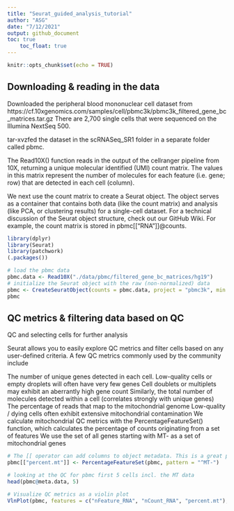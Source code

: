```yaml
---
title: "Seurat_guided_analysis_tutorial"
author: "ASG"
date: "7/12/2021"
output: github_document
toc: true
    toc_float: true
---
```


```r
knitr::opts_chunk$set(echo = TRUE)
```

## Downloading & reading in the data
Downloaded the peripheral blood mononuclear cell dataset from
https://cf.10xgenomics.com/samples/cell/pbmc3k/pbmc3k_filtered_gene_bc_matrices.tar.gz
There are 2,700 single cells that were sequenced on the Illumina NextSeq 500.

tar-xvzfed the dataset in the scRNASeq_SR1 folder in a separate folder called pbmc.

The Read10X() function reads in the output of the cellranger pipeline from 10X, returning a unique molecular identified (UMI) count matrix. The values in this matrix represent the number of molecules for each feature (i.e. gene; row) that are detected in each cell (column).

We next use the count matrix to create a Seurat object. The object serves as a container that contains both data (like the count matrix) and analysis (like PCA, or clustering results) for a single-cell dataset. For a technical discussion of the Seurat object structure, check out our GitHub Wiki. For example, the count matrix is stored in pbmc[["RNA"]]@counts.

```r
library(dplyr)
library(Seurat)
library(patchwork)
(.packages())
```
```r
# load the pbmc data
pbmc.data <- Read10X("./data/pbmc/filtered_gene_bc_matrices/hg19")
# initialize the Seurat object with the raw (non-normalized) data
pbmc <- CreateSeuratObject(counts = pbmc.data, project = "pbmc3k", min.cells = 3, min.features = 200)
pbmc
```


## QC metrics & filtering data based on QC
QC and selecting cells for further analysis

Seurat allows you to easily explore QC metrics and filter cells based on any user-defined criteria. A few QC metrics commonly used by the community include

The number of unique genes detected in each cell.
Low-quality cells or empty droplets will often have very few genes
Cell doublets or multiplets may exhibit an aberrantly high gene count
Similarly, the total number of molecules detected within a cell (correlates strongly with unique genes)
The percentage of reads that map to the mitochondrial genome
Low-quality / dying cells often exhibit extensive mitochondrial contamination
We calculate mitochondrial QC metrics with the PercentageFeatureSet() function, which calculates the percentage of counts originating from a set of features
We use the set of all genes starting with MT- as a set of mitochondrial genes

```r
# The [[ operator can add columns to object metadata. This is a great place to stash QC stats
pbmc[["percent.mt"]] <- PercentageFeatureSet(pbmc, pattern = "^MT-")

# looking at the QC for pbmc first 5 cells incl. the MT data
head(pbmc@meta.data, 5)
```

```r
# Visualize QC metrics as a violin plot
VlnPlot(pbmc, features = c("nFeature_RNA", "nCount_RNA", "percent.mt"), log = TRUE, ncol = 3) # log = FALSE in original
```


